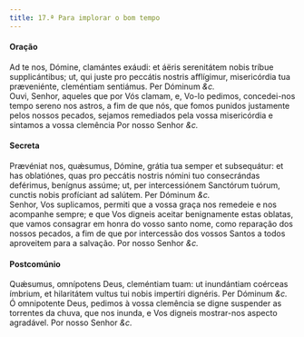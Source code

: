 ```yaml
---
title: 17.ª Para implorar o bom tempo
---
```


<h4 class="text-center">Oração</h4>
<div class="grid grid-cols-2 gap-5">
  <span class="text-justify">
    Ad te nos, Dómine, clamántes exáudi: et áëris serenitátem nobis tríbue
    supplicántibus; ut, qui juste pro peccátis nostris afflígimur, misericórdia
    tua præveniénte, cleméntiam sentiámus. Per Dóminum <em>&c.</em>
  </div>
  <span class="text-justify">
    Ouvi, Senhor, aqueles que por Vós clamam, e, Vo-lo pedimos, concedei-nos
    tempo sereno nos astros, a fim de que nós, que fomos punidos justamente
    pelos nossos pecados, sejamos remediados pela vossa misericórdia e sintamos
    a vossa clemência Por nosso Senhor <em>&c.</em>
  </div>
</div>

<h4 class="text-center">Secreta</h4>
<div class="grid grid-cols-2 gap-5">
  <span class="text-justify">
    Prævéniat nos, quǽsumus, Dómine, grátia tua semper et subsequátur: et has
    oblatiónes, quas pro peccátis nostris nómini tuo consecrándas deférimus,
    benígnus assúme; ut, per intercessiónem Sanctórum tuórum, cunctis nobis
    profíciant ad salútem. Per Dóminum <em>&c.</em>
  </div>
  <span class="text-justify">
    Senhor, Vos suplicamos, permiti que a vossa graça nos remedeie e nos
    acompanhe sempre; e que Vos digneis aceitar benignamente estas oblatas, que
    vamos consagrar em honra do vosso santo nome, como reparação dos nossos
    pecados, a fim de que por intercessão dos vossos Santos a todos aproveitem
    para a salvação. Por nosso Senhor <em>&c.</em>
  </div>
</div>

<h4 class="text-center">Postcomúnio</h4>
<div class="grid grid-cols-2 gap-5">
  <span class="text-justify">
    Quǽsumus, omnípotens Deus, cleméntiam tuam: ut inundántiam coérceas ímbrium,
    et hilaritátem vultus tui nobis impertíri dignéris. Per Dóminum <em>&c.</em>
  </div>
  <span class="text-justify">
    Ó omnipotente Deus, pedimos à vossa clemência se digne suspender as
    torrentes da chuva, que nos inunda, e Vos digneis mostrar-nos aspecto
    agradável. Por nosso Senhor <em>&c.</em>
  </div>
</div>
